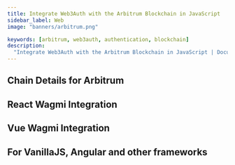 ```yaml
---
title: Integrate Web3Auth with the Arbitrum Blockchain in JavaScript
sidebar_label: Web
image: "banners/arbitrum.png"

keywords: [arbitrum, web3auth, authentication, blockchain]
description:
  "Integrate Web3Auth with the Arbitrum Blockchain in JavaScript | Documentation - Web3Auth"
---
```



<SEO
  title="Integrate Web3Auth with the Arbitrum Blockchain in JavaScript"
  description="Integrate Web3Auth with the Arbitrum Blockchain in JavaScript | Documentation - Web3Auth"
  image="https://web3auth.io/docs/banners/arbitrum.png"
  slug="/connect-blockchain/evm/arbitrum/web"
/>

## Chain Details for Arbitrum

<ChainDetailsArbitrum />

## React Wagmi Integration

<ReactWagmiIntegration />

## Vue Wagmi Integration

<VueWagmiIntegration />

## For VanillaJS, Angular and other frameworks

<JsBlockchainMethods />
